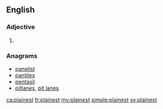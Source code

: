 ==English==

===Adjective===
{{head|en|adjective superlative form}}

# {{en-superlative of|plain}}

===Anagrams===
* [[panelist#English|panelist]]
* [[pantiles#English|pantiles]]
* [[pentasil#English|pentasil]]
* [[pitlanes#English|pitlanes]], [[pit lanes#English|pit lanes]]

[[ca:plainest]]
[[fr:plainest]]
[[my:plainest]]
[[simple:plainest]]
[[sv:plainest]]